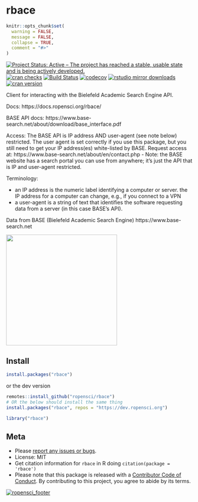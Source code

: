 rbace
=====

```r
knitr::opts_chunk$set(
  warning = FALSE,
  message = FALSE,
  collapse = TRUE,
  comment = "#>"
)
```

[![Project Status: Active – The project has reached a stable, usable state and is being actively developed.](https://www.repostatus.org/badges/latest/active.svg)](https://www.repostatus.org/#active)
[![cran checks](https://cranchecks.info/badges/worst/rbace)](https://cranchecks.info/pkgs/rbace)
[![Build Status](https://travis-ci.org/ropensci/rbace.svg?branch=master)](https://travis-ci.org/ropensci/rbace)
[![codecov](https://codecov.io/gh/ropensci/rbace/branch/master/graph/badge.svg)](https://codecov.io/gh/ropensci/rbace)
[![rstudio mirror downloads](https://cranlogs.r-pkg.org/badges/rbace?color=C9A115)](https://github.com/r-hub/cranlogs.app)
[![cran version](https://www.r-pkg.org/badges/version/rbace)](https://cran.r-project.org/package=rbace)


Client for interacting with the Bielefeld Academic Search Engine API.

Docs: https://docs.ropensci.org/rbace/

BASE API docs: https://www.base-search.net/about/download/base_interface.pdf

Access: The BASE API is IP address AND user-agent (see note below) restricted. The user agent is set correctly if you use this package, but you still need to get your IP address(es) white-listed by BASE. Request access at: https://www.base-search.net/about/en/contact.php - Note: the BASE website has a search portal you can use from anywhere; it's just the API that is IP and user-agent restricted.

Terminology:

- an IP address is the numeric label identifying a computer or server. the IP address for a computer can change, e.g., if you connect to a VPN
- a user-agent is a string of text that identifies the software requesting data from a server (in this case BASE's API).

Data from BASE (Bielefeld Academic Search Engine) https://www.base-search.net

[<img src="man/figures/BASE_search_engine_logo.svg.png" width="300">](https://www.base-search.net)

## Install

```r
install.packages("rbace")
```

or the dev version

```r
remotes::install_github("ropensci/rbace")
# OR the below should install the same thing
install.packages("rbace", repos = "https://dev.ropensci.org")
```

```r
library("rbace")
```

## Meta

* Please [report any issues or bugs](https://github.com/ropensci/rbace/issues).
* License: MIT
* Get citation information for `rbace` in R doing `citation(package = 'rbace')`
* Please note that this package is released with a [Contributor Code of Conduct](https://ropensci.org/code-of-conduct/). By contributing to this project, you agree to abide by its terms.

[![ropensci_footer](https://ropensci.org/public_images/github_footer.png)](https://ropensci.org)
